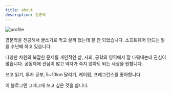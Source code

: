 ```yaml
---
title: about
description: 김종혁
---
```


![profile](../images/profile2.jpg)

영문학을 전공해서 글쓰기로 먹고 살까 했는데 잘 안 되었습니다. 소프트웨어 만드는 일을 수년째 하고 있습니다.

다양한 차원의 복잡한 문제를 개인적인 삶, 사회, 공학의 영역에서 잘 다뤄내는데 관심이 많습니다. 공동체에 관심이 많고 약자가 죽지 않아도 되는 세상을 원합니다.

쓰고 읽기, 투자 공부, 5~10km 달리기, 케이팝, 프레그런스를 좋아합니다.

이 블로그엔 그때그때 쓰고 싶은 것을 씁니다.
